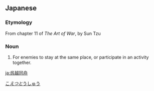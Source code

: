 ==Japanese==
{{ja-kanjitab|ご|えつ|どう|しゅう|yomi=on}}

===Etymology===
From chapter 11 of ''The Art of War'', by Sun Tzu

===Noun===
{{ja-noun|ごえつどうしゅう|count=-}}

# For enemies to stay at the same place, or participate in an activity together.

[[ja:呉越同舟]]

[[Category:Yojijukugo|こ''えつと''うしゅう]]